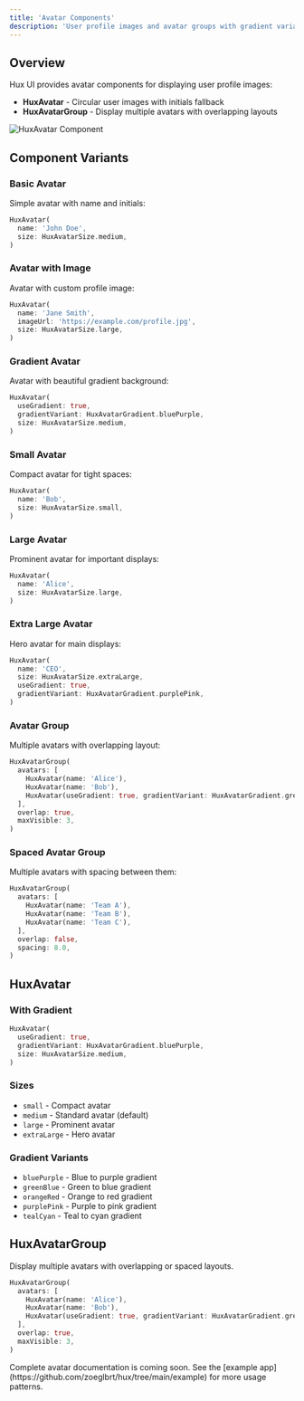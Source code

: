 ```yaml
---
title: 'Avatar Components'
description: 'User profile images and avatar groups with gradient variants'
---
```


## Overview

Hux UI provides avatar components for displaying user profile images:

- **HuxAvatar** - Circular user images with initials fallback
- **HuxAvatarGroup** - Display multiple avatars with overlapping layouts

![HuxAvatar Component](/images/hux-avatar.png)

## Component Variants

### Basic Avatar
Simple avatar with name and initials:
```dart
HuxAvatar(
  name: 'John Doe',
  size: HuxAvatarSize.medium,
)
```

### Avatar with Image
Avatar with custom profile image:
```dart
HuxAvatar(
  name: 'Jane Smith',
  imageUrl: 'https://example.com/profile.jpg',
  size: HuxAvatarSize.large,
)
```

### Gradient Avatar
Avatar with beautiful gradient background:
```dart
HuxAvatar(
  useGradient: true,
  gradientVariant: HuxAvatarGradient.bluePurple,
  size: HuxAvatarSize.medium,
)
```

### Small Avatar
Compact avatar for tight spaces:
```dart
HuxAvatar(
  name: 'Bob',
  size: HuxAvatarSize.small,
)
```

### Large Avatar
Prominent avatar for important displays:
```dart
HuxAvatar(
  name: 'Alice',
  size: HuxAvatarSize.large,
)
```

### Extra Large Avatar
Hero avatar for main displays:
```dart
HuxAvatar(
  name: 'CEO',
  size: HuxAvatarSize.extraLarge,
  useGradient: true,
  gradientVariant: HuxAvatarGradient.purplePink,
)
```

### Avatar Group
Multiple avatars with overlapping layout:
```dart
HuxAvatarGroup(
  avatars: [
    HuxAvatar(name: 'Alice'),
    HuxAvatar(name: 'Bob'),
    HuxAvatar(useGradient: true, gradientVariant: HuxAvatarGradient.greenBlue),
  ],
  overlap: true,
  maxVisible: 3,
)
```

### Spaced Avatar Group
Multiple avatars with spacing between them:
```dart
HuxAvatarGroup(
  avatars: [
    HuxAvatar(name: 'Team A'),
    HuxAvatar(name: 'Team B'),
    HuxAvatar(name: 'Team C'),
  ],
  overlap: false,
  spacing: 8.0,
)
```

## HuxAvatar

### With Gradient

```dart
HuxAvatar(
  useGradient: true,
  gradientVariant: HuxAvatarGradient.bluePurple,
  size: HuxAvatarSize.medium,
)
```

### Sizes

- `small` - Compact avatar
- `medium` - Standard avatar (default)
- `large` - Prominent avatar
- `extraLarge` - Hero avatar

### Gradient Variants

- `bluePurple` - Blue to purple gradient
- `greenBlue` - Green to blue gradient
- `orangeRed` - Orange to red gradient
- `purplePink` - Purple to pink gradient
- `tealCyan` - Teal to cyan gradient

## HuxAvatarGroup

Display multiple avatars with overlapping or spaced layouts.

```dart
HuxAvatarGroup(
  avatars: [
    HuxAvatar(name: 'Alice'),
    HuxAvatar(name: 'Bob'),
    HuxAvatar(useGradient: true, gradientVariant: HuxAvatarGradient.greenBlue),
  ],
  overlap: true,
  maxVisible: 3,
)
```

<Note>
  Complete avatar documentation is coming soon. See the [example app](https://github.com/zoeglbrt/hux/tree/main/example) for more usage patterns.
</Note>
